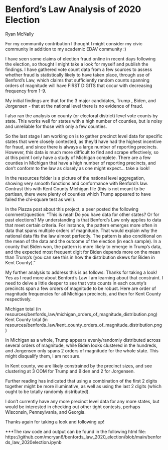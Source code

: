 # Benford's Law Analysis of 2020 Election

Ryan McNally

For my community contribution I thought I might consider my civic community in addition to my academic EDAV community :)

I have seen some claims of election fraud online in recent days following the election, so thought I might take a look for myself and publish the findings. I have gathered vote count data from a few sources to assess whether fraud is statistically likely to have taken place, through use of Benford's Law, which claims that sufficiently random counts spanning orders of magnitude will have FIRST DIGITS that occur with decreasing frequency from 1-9. 

My initial findings are that for the 3 major candidates, Trump , Biden, and Jorgensen - that at the national level there is no evidence of fraud. 

I also ran the analysis on county (or electoral district) level vote counts by state. This works well for states with a high number of counties, but is noisy and unreliable for those with only a few counties. 

So the last stage I am working on is to gather precinct level data for specific states that were closely contested, as they'd have had the highest incentive for fraud, and since there is always a large number of reporting precincts. However, this data is much more difficult to find and scrape effectively, so at this point I only have a study of Michigan complete. There are a few counties in Michigan that have a high number of reporting precincts, and don't conform to the law as closely as one might expect... take a look!

In the resources folder is a picture of the national level aggregation, showing very smooth functions and conformance with Benford's law. Contrast this with Kent County Michigan file (this is not meant to be partisan, there were plenty of counties which Trump appeared to have failed the chi-square test as well). 

In the Piazza post about this project, a peer posted the following comment/question:
"This is neat! Do you have data for other states? Or for past elections? My understanding is that Benford's Law only applies to data that meet certain criteria. For instance, the pattern emerges more often in data that spans multiple orders of magnitude. That would explain why the national data fits the law almost perfectly. The pattern is also conditional on the mean of the data and the outcome of the election (in each sample). In a county that Biden won, the pattern is more likely to emerge in Trump's data, and the expected most frequent digit for Biden depends more on the mean than Trump's (you can see this in how the distribution skews for Biden in Kent County)."

My further analysis to address this is as follows:
Thanks for taking a look! Yes as I read more about Benford's Law I am learning about that constraint. I need to delve a little deeper to see that vote counts in each county's precincts span a few orders of magnitude to be robust.
Here are order of magnitude frequencies for all Michigan precincts, and then for Kent County respectively. 

Michigan total (in resources/benfords_law/michigan_orders_of_magnitude_distribution.png)
Kent County total (in resources/benfords_law/kent_county_orders_of_magnitude_distribution.png)

In Michigan as a whole, Trump appears evenly/randomly distributed across several orders of magnitude, while Biden looks clustered in the hundreds, and Jorgensen only spans 2 orders of magnitude for the whole state. This might disqualify them, I am not sure. 

In Kent county, we are likely constrained by the precinct sizes, and see clustering at 3 OOM for Trump and Biden and 2 for Jorgensen. 

Further reading has indicated that using a combination of the first 2 digits together might be more illuminative, as well as using the last 2 digits (which ought to be totally randomly distributed).

I don't currently have any more precinct level data for any more states, but would be interested in checking out other tight contests, perhaps Wisconsin, Pennsylvania, and Georgia. 

Thanks again for taking a look and following up!


***The raw code and output can be found in the following html file:
https://github.com/mcryan6/benfords_law_2020_election/blob/main/benfords_law_2020election.ipynb
